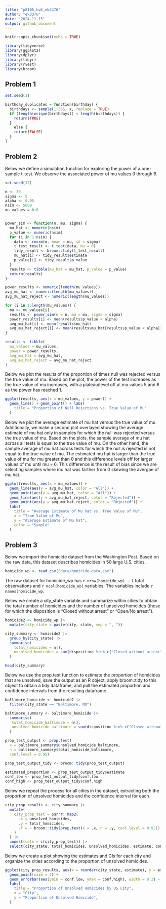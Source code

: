 ```yaml
---
title: "p8105_hw5_ek3376"
author: "ek3376"
date: "2024-11-15"
output: github_document
---
```


```r
knitr::opts_chunk$set(echo = TRUE)
```

```r
library(tidyverse)
library(ggplot2)
library(dplyr)
library(tidyr)
library(rvest)
library(broom)
```

## Problem 1

```r
set.seed(1)

birthday_duplicates = function(birthday) {
  birthdays <- sample(1:365, x, replace = TRUE)
  if (length(unique(birthdays)) < length(birthdays)) {
    return(TRUE)
  }
    else {
    return(FALSE)  
  }
}
```


## Problem 2

Below we define a simulation function for exploring the power of a one-sample t-test. We observe the associated power of mu values 0 through 6.

```r
set.seed(12)

n <- 30
sigma <- 5
alpha <- 0.05
nsim <- 5000
mu_values = 0:6


power_sim <- function(n, mu, sigma) {
  mu_hat <- numeric(nsim)
  p_value <- numeric(nsim)
  for (i in 1:nsim) {
    data <- rnorm(n, mean = mu, sd = sigma)
    t_test_result <- t.test(data, mu = 0)
    tidy_result <- broom::tidy(t_test_result) 
    mu_hat[i] <- tidy_result$estimate
    p_value[i] <- tidy_result$p.value
  }
  results <- tibble(mu_hat = mu_hat, p_value = p_value)
  return(results)
}

power_results <- numeric(length(mu_values))
avg_mu_hat <- numeric(length(mu_values))
avg_mu_hat_reject <- numeric(length(mu_values))

for (i in 1:length(mu_values)) {
  mu <- mu_values[i]
  results <- power_sim(n = n, mu = mu, sigma = sigma)
  power_results[i] <- mean(results$p_value < alpha)
  avg_mu_hat[i] <- mean(results$mu_hat)
  avg_mu_hat_reject[i] <- mean(results$mu_hat[results$p_value < alpha])
}

results <- tibble(
  mu_values = mu_values, 
  power = power_results,
  avg_mu_hat = avg_mu_hat,
  avg_mu_hat_reject = avg_mu_hat_reject
)
```

Below we plot the results of the proportion of times null was rejected versus the true value of mu. Based on the plot, the power of the test increases as the true value of mu increases, with a plateau/level off at mu values 5 and 6 as the power has reached 1.

```r
ggplot(results, aes(x = mu_values, y = power)) + 
  geom_line() + geom_point() + labs(
    title = "Proportion of Null Rejections vs. True Value of Mu"
  ) 
```

Below we plot the average estimate of mu hat versus the true value of mu. Additionally, we make a second plot overlayed showing the average estimate of mu hat only in samples for which the null was rejected versus the true value of mu. Based on the plots, the sample average of mu hat across all tests is equal to the true value of mu. On the other hand, the sample average of mu hat across tests for which the null is rejected is not equal to the true value of mu. The estimated mu hat is larger than the true value of mu for mu greater than 0 and this difference levels off for larger values of mu until mu = 6. This difference is the result of bias since we are selecting samples where mu hat was farther from 0 skewing the avergae of mu hat. 

```r
ggplot(results, aes(x = mu_values)) + 
  geom_line(aes(y = avg_mu_hat, color = "All")) + 
  geom_point(aes(y = avg_mu_hat, color = "All")) + 
  geom_line(aes(y = avg_mu_hat_reject, color = "Rejected")) + 
  geom_point(aes(y = avg_mu_hat_reject, color = "Rejected")) + 
  labs(
    title = "Average Estimate of Mu hat vs. True Value of Mu",
    x = "True Value of Mu",
    y = "Average Estimate of Mu hat",
    color = "Sample"
  )
```

## Problem 3

Below we import the homicide dataset from the Washington Post. Based on the raw data, this dataset describes homicides in 50 large U.S. cities.

```r
homicide_wp <- read_csv("data/homicide-data.csv")
```
The raw dataset for homicide_wp has `r nrow(homicide_wp) - 1` total observations and `r ncol(homicide_wp)` variables. The variables include `r names(homicide_wp`.

Below we create a city_state variable and summarize within cities to obtain the total number of homicides and the number of unsolved homcides (those for which the disposition is "Closed without arrest" or "Open/No arrest"). 

```r
homicide2 <- homicide_wp |>
  mutate(city_state = paste(city, state, sep = ", "))

city_summary <- homicide2 |>
  group_by(city_state) |>
  summarise(
    total_homicides = n(),
    unsolved_homicides = sum(disposition %in% c("Closed without arrest", "Open/No arrest"), na.rm = TRUE)
  )

head(city_summary)
```

Below we use the prop.test function to estimate the proportion of homicides that are unsolved, save the output as an R object, apply broom::tidy to this object to obtain a tidy dataframe, and pull the estimated proportion and confidence intervals from the resulting dataframe. 

```r
baltimore_homicide <- homicide2 |>
  filter(city_state == "Baltimore, MD")

baltimore_summary <- baltimore_homicide |>
  summarise(
   total_homicide_baltimore = n(),
   unsolved_homicide_baltimore = sum(disposition %in% c("Closed without arrest", "Open/No arrest"), na.rm = TRUE)
  )

prop_test_output <- prop.test(
  x = baltimore_summary$unsolved_homicide_baltimore, 
  n = baltimore_summary$total_homicide_baltimore,
  conf.level = 0.95)

prop_test_output_tidy <- broom::tidy(prop_test_output)

estimated_proportion <- prop_test_output_tidy$estimate
conf_low <- prop_test_output_tidy$conf.low 
conf_high <- prop_test_output_tidy$conf.high 
```

Below we repeat the process for all cities in the dataset, extracting both the proportion of unsolved homicides and the confidence interval for each. 

```r
city_prop_results <- city_summary |>
  mutate(
    city_prop_test = purrr::map2(
      .x = unsolved_homicides, 
      .y = total_homicides,
      .f = ~ broom::tidy(prop.test(x = .x, n = .y, conf.level = 0.95))
    )
  ) |>
  unnest(cols = c(city_prop_test)) |>
  select(city_state, total_homicides, unsolved_homicides, estimate, conf.low, conf.high)
```

Below we create a plot showing the estimates and CIs for each city and organize the cities according to the proportion of unsolved homicides. 

```r
ggplot(city_prop_results, aes(x = reorder(city_state, estimate), y = estimate)) +
  geom_point(size = 2) + 
  geom_errorbar(aes(ymin = conf.low, ymax = conf.high), width = 0.3) + 
  labs(
    title = "Proportion of Unsolved Homicides by US City",
    x = "City", 
    y = "Proportion of Unsolved Homicide", 
  )
```
